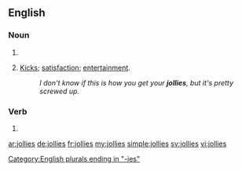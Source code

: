==English==

===Noun===
{{head|en|plural}}

# {{plural of|jolly|lang=en}}
# {{context|slang|lang=en}} [[kicks|Kicks]]; [[satisfaction]]; [[entertainment]].
#: ''I don't know if this is how you get your '''jollies''', but it's pretty screwed up.''

===Verb===
{{head|en}}

# {{en-third-person singular of|jolly}}

[[Category:English plurals ending in "-ies"]]

[[ar:jollies]]
[[de:jollies]]
[[fr:jollies]]
[[my:jollies]]
[[simple:jollies]]
[[sv:jollies]]
[[vi:jollies]]